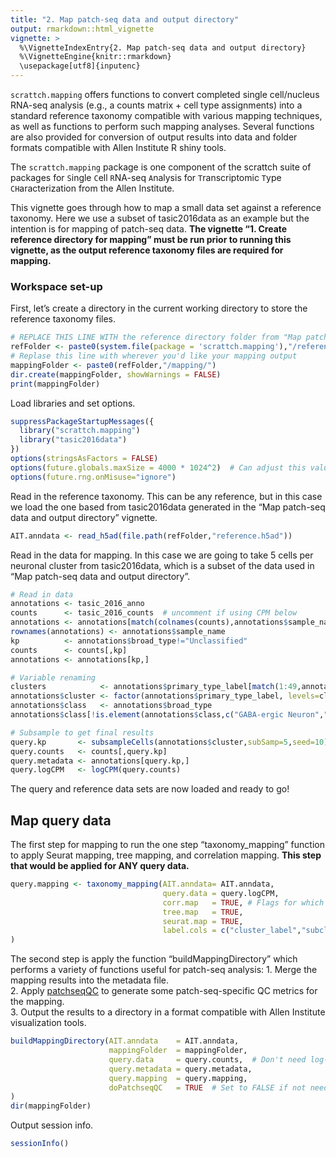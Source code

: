 ```yaml
---
title: "2. Map patch-seq data and output directory"
output: rmarkdown::html_vignette
vignette: >
  %\VignetteIndexEntry{2. Map patch-seq data and output directory}
  %\VignetteEngine{knitr::rmarkdown}
  \usepackage[utf8]{inputenc} 
---
```

  
`scrattch.mapping` offers functions to convert completed single cell/nucleus RNA-seq analysis (e.g., a counts matrix + cell type assignments) into a standard reference taxonomy compatible with various mapping techniques, as well as functions to perform such mapping analyses.  Several functions are also provided for conversion of output results into data and folder formats compatible with Allen Institute R shiny tools.  
  
The `scrattch.mapping` package is one component of the scrattch suite of packages for `S`ingle `C`ell `R`NA-seq `A`nalysis for `T`ranscriptomic `T`ype `CH`aracterization from the Allen Institute.  
  
This vignette goes through how to map a small data set against a reference taxonomy. Here we use a subset of tasic2016data as an example but the intention is for mapping of patch-seq data. **The vignette "1. Create reference directory for mapping" must be run prior to running this vignette, as the output reference taxonomy files are required for mapping.**
  
  
### Workspace set-up  
  
First, let's create a directory in the current working directory to store the reference taxonomy files.  
  
```r
# REPLACE THIS LINE WITH the reference directory folder from "Map patch-seq data and output directory"
refFolder <- paste0(system.file(package = 'scrattch.mapping'),"/reference/")  
# Replase this line with wherever you'd like your mapping output
mappingFolder <- paste0(refFolder,"/mapping/")
dir.create(mappingFolder, showWarnings = FALSE)
print(mappingFolder)
```

  
Load libraries and set options.  
  
```r
suppressPackageStartupMessages({
  library("scrattch.mapping")
  library("tasic2016data")
})
options(stringsAsFactors = FALSE)
options(future.globals.maxSize = 4000 * 1024^2)  # Can adjust this value if needed, depending on number of cells
options(future.rng.onMisuse="ignore")
```
  
  
Read in the reference taxonomy.  This can be any reference, but in this case we load the one based from tasic2016data generated in the "Map patch-seq data and output directory" vignette.  
  
```r
AIT.anndata <- read_h5ad(file.path(refFolder,"reference.h5ad"))
```
  
  
Read in the data for mapping.  In this case we are going to take 5 cells per neuronal cluster from tasic2016data, which is a subset of the data used in "Map patch-seq data and output directory".
  
```r
# Read in data
annotations <- tasic_2016_anno
counts      <- tasic_2016_counts  # uncomment if using CPM below
annotations <- annotations[match(colnames(counts),annotations$sample_name),]  # Put them in the correct order
rownames(annotations) <- annotations$sample_name  
kp          <- annotations$broad_type!="Unclassified"
counts      <- counts[,kp]
annotations <- annotations[kp,]

# Variable renaming
clusters            <- annotations$primary_type_label[match(1:49,annotations$primary_type_id)]
annotations$cluster <- factor(annotations$primary_type_label, levels=clusters)
annotations$class   <- annotations$broad_type
annotations$class[!is.element(annotations$class,c("GABA-ergic Neuron","Glutamatergic Neuron"))] = "Non-neuronal"

# Subsample to get final results
query.kp       <- subsampleCells(annotations$cluster,subSamp=5,seed=10)&(annotations$class!="Non-neuronal")
query.counts   <- counts[,query.kp]
query.metadata <- annotations[query.kp,]
query.logCPM   <- logCPM(query.counts)
```
  
The query and reference data sets are now loaded and ready to go!  
  
  
## Map query data 
  
The first step for mapping to run the one step "taxonomy_mapping" function to apply Seurat mapping, tree mapping, and correlation mapping.  **This step that would be applied for ANY query data.**  
  
```r
query.mapping <- taxonomy_mapping(AIT.anndata= AIT.anndata,
                                  query.data = query.logCPM, 
                                  corr.map   = TRUE, # Flags for which mapping algorithms to run
                                  tree.map   = TRUE, 
                                  seurat.map = TRUE, 
                                  label.cols = c("cluster_label","subclass_label", "class_label") # Columns to map against
)
```
  
  
The second step is apply the function "buildMappingDirectory" which performs a variety of functions useful for patch-seq analysis:
1. Merge the mapping results into the metadata file.  
2. Apply [patchseqQC](https://github.com/PavlidisLab/patchSeqQC/) to generate some patch-seq-specific QC metrics for the mapping.  
3. Output the results to a directory in a format compatible with Allen Institute visualization tools.  
  
```r
buildMappingDirectory(AIT.anndata    = AIT.anndata, 
                      mappingFolder  = mappingFolder,
                      query.data     = query.counts,  # Don't need log-normalized data here
                      query.metadata = query.metadata,
                      query.mapping  = query.mapping,
                      doPatchseqQC   = TRUE  # Set to FALSE if not needed or if writePatchseqQCmarkers was not applied in reference generation
)
dir(mappingFolder)
```

  
Output session info.  
  
```r
sessionInfo()
```


